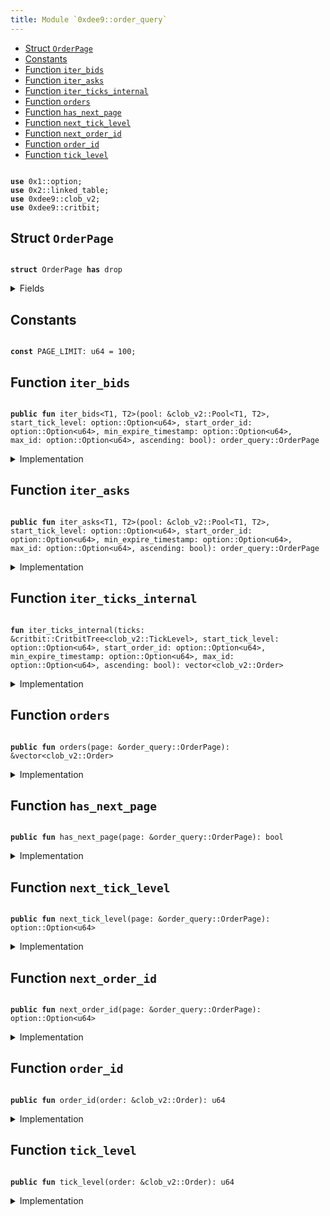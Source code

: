 ```yaml
---
title: Module `0xdee9::order_query`
---
```




-  [Struct `OrderPage`](#0xdee9_order_query_OrderPage)
-  [Constants](#@Constants_0)
-  [Function `iter_bids`](#0xdee9_order_query_iter_bids)
-  [Function `iter_asks`](#0xdee9_order_query_iter_asks)
-  [Function `iter_ticks_internal`](#0xdee9_order_query_iter_ticks_internal)
-  [Function `orders`](#0xdee9_order_query_orders)
-  [Function `has_next_page`](#0xdee9_order_query_has_next_page)
-  [Function `next_tick_level`](#0xdee9_order_query_next_tick_level)
-  [Function `next_order_id`](#0xdee9_order_query_next_order_id)
-  [Function `order_id`](#0xdee9_order_query_order_id)
-  [Function `tick_level`](#0xdee9_order_query_tick_level)


<pre><code>
<b>use</b> <Link href="../move-stdlib/option#0x1_option">0x1::option</Link>;
<b>use</b> <Link href="../iota-framework/linked_table#0x2_linked_table">0x2::linked_table</Link>;
<b>use</b> <Link href="clob_v2#0xdee9_clob_v2">0xdee9::clob_v2</Link>;
<b>use</b> <Link href="critbit#0xdee9_critbit">0xdee9::critbit</Link>;
</code></pre>



<Link id="0xdee9_order_query_OrderPage"></Link>

## Struct `OrderPage`



<pre><code>
<b>struct</b> <Link href="order_query#0xdee9_order_query_OrderPage">OrderPage</Link> <b>has</b> drop
</code></pre>



<details>
<summary>Fields</summary>


<dl>
<dt>
<code>
orders: <Link href="../move-stdlib/vector#0x1_vector">vector</Link>&lt;<Link href="clob_v2#0xdee9_clob_v2_Order">clob_v2::Order</Link>&gt;</code>
</dt>
<dd>

</dd>
<dt>
<code>
has_next_page: bool</code>
</dt>
<dd>

</dd>
<dt>
<code>
next_tick_level: <Link href="../move-stdlib/option#0x1_option_Option">option::Option</Link>&lt;u64&gt;</code>
</dt>
<dd>

</dd>
<dt>
<code>
next_order_id: <Link href="../move-stdlib/option#0x1_option_Option">option::Option</Link>&lt;u64&gt;</code>
</dt>
<dd>

</dd>
</dl>


</details>

<Link id="@Constants_0"></Link>

## Constants


<Link id="0xdee9_order_query_PAGE_LIMIT"></Link>



<pre><code>
<b>const</b> <Link href="order_query#0xdee9_order_query_PAGE_LIMIT">PAGE_LIMIT</Link>: u64 = 100;
</code></pre>



<Link id="0xdee9_order_query_iter_bids"></Link>

## Function `iter_bids`



<pre><code>
<b>public</b> <b>fun</b> <Link href="order_query#0xdee9_order_query_iter_bids">iter_bids</Link>&lt;T1, T2&gt;(pool: &<Link href="clob_v2#0xdee9_clob_v2_Pool">clob_v2::Pool</Link>&lt;T1, T2&gt;, start_tick_level: <Link href="../move-stdlib/option#0x1_option_Option">option::Option</Link>&lt;u64&gt;, start_order_id: <Link href="../move-stdlib/option#0x1_option_Option">option::Option</Link>&lt;u64&gt;, min_expire_timestamp: <Link href="../move-stdlib/option#0x1_option_Option">option::Option</Link>&lt;u64&gt;, max_id: <Link href="../move-stdlib/option#0x1_option_Option">option::Option</Link>&lt;u64&gt;, ascending: bool): <Link href="order_query#0xdee9_order_query_OrderPage">order_query::OrderPage</Link>
</code></pre>



<details>
<summary>Implementation</summary>


<pre><code>
<b>public</b> <b>fun</b> <Link href="order_query#0xdee9_order_query_iter_bids">iter_bids</Link>&lt;T1, T2&gt;(
    pool: &Pool&lt;T1, T2&gt;,
    // tick level <b>to</b> start from
    start_tick_level: Option&lt;u64&gt;,
    // order id within that tick level <b>to</b> start from
    start_order_id: Option&lt;u64&gt;,
    // <b>if</b> provided, do not <b>include</b> orders <b>with</b> an expire timestamp less than the provided value (expired order),
    // value is in microseconds
    min_expire_timestamp: Option&lt;u64&gt;,
    // do not show orders <b>with</b> an ID larger than max_id--
    // i.e., orders added later than this one
    max_id: Option&lt;u64&gt;,
    // <b>if</b> <b>true</b>, the orders are returned in ascending tick level.
    ascending: bool,
): <Link href="order_query#0xdee9_order_query_OrderPage">OrderPage</Link> \{
    <b>let</b> bids = <Link href="clob_v2#0xdee9_clob_v2_bids">clob_v2::bids</Link>(pool);
    <b>let</b> <b>mut</b> orders = <Link href="order_query#0xdee9_order_query_iter_ticks_internal">iter_ticks_internal</Link>(
        bids,
        start_tick_level,
        start_order_id,
        min_expire_timestamp,
        max_id,
        ascending
    );
    <b>let</b> (orders, has_next_page, next_tick_level, next_order_id) = <b>if</b> (<Link href="../move-stdlib/vector#0x1_vector_length">vector::length</Link>(&orders) &gt; <Link href="order_query#0xdee9_order_query_PAGE_LIMIT">PAGE_LIMIT</Link>) \{
        <b>let</b> last_order = <Link href="../move-stdlib/vector#0x1_vector_pop_back">vector::pop_back</Link>(&<b>mut</b> orders);
        (orders, <b>true</b>, some(<Link href="clob_v2#0xdee9_clob_v2_tick_level">clob_v2::tick_level</Link>(&last_order)), some(<Link href="clob_v2#0xdee9_clob_v2_order_id">clob_v2::order_id</Link>(&last_order)))
    } <b>else</b> \{
        (orders, <b>false</b>, none(), none())
    };

    <Link href="order_query#0xdee9_order_query_OrderPage">OrderPage</Link> \{
        orders,
        has_next_page,
        next_tick_level,
        next_order_id
    }
}
</code></pre>



</details>

<Link id="0xdee9_order_query_iter_asks"></Link>

## Function `iter_asks`



<pre><code>
<b>public</b> <b>fun</b> <Link href="order_query#0xdee9_order_query_iter_asks">iter_asks</Link>&lt;T1, T2&gt;(pool: &<Link href="clob_v2#0xdee9_clob_v2_Pool">clob_v2::Pool</Link>&lt;T1, T2&gt;, start_tick_level: <Link href="../move-stdlib/option#0x1_option_Option">option::Option</Link>&lt;u64&gt;, start_order_id: <Link href="../move-stdlib/option#0x1_option_Option">option::Option</Link>&lt;u64&gt;, min_expire_timestamp: <Link href="../move-stdlib/option#0x1_option_Option">option::Option</Link>&lt;u64&gt;, max_id: <Link href="../move-stdlib/option#0x1_option_Option">option::Option</Link>&lt;u64&gt;, ascending: bool): <Link href="order_query#0xdee9_order_query_OrderPage">order_query::OrderPage</Link>
</code></pre>



<details>
<summary>Implementation</summary>


<pre><code>
<b>public</b> <b>fun</b> <Link href="order_query#0xdee9_order_query_iter_asks">iter_asks</Link>&lt;T1, T2&gt;(
    pool: &Pool&lt;T1, T2&gt;,
    // tick level <b>to</b> start from
    start_tick_level: Option&lt;u64&gt;,
    // order id within that tick level <b>to</b> start from
    start_order_id: Option&lt;u64&gt;,
    // <b>if</b> provided, do not <b>include</b> orders <b>with</b> an expire timestamp less than the provided value (expired order),
    // value is in microseconds
    min_expire_timestamp: Option&lt;u64&gt;,
    // do not show orders <b>with</b> an ID larger than max_id--
    // i.e., orders added later than this one
    max_id: Option&lt;u64&gt;,
    // <b>if</b> <b>true</b>, the orders are returned in ascending tick level.
    ascending: bool,
): <Link href="order_query#0xdee9_order_query_OrderPage">OrderPage</Link> \{
    <b>let</b> asks = <Link href="clob_v2#0xdee9_clob_v2_asks">clob_v2::asks</Link>(pool);
    <b>let</b> <b>mut</b> orders = <Link href="order_query#0xdee9_order_query_iter_ticks_internal">iter_ticks_internal</Link>(
        asks,
        start_tick_level,
        start_order_id,
        min_expire_timestamp,
        max_id,
        ascending
    );
    <b>let</b> (orders, has_next_page, next_tick_level, next_order_id) = <b>if</b> (<Link href="../move-stdlib/vector#0x1_vector_length">vector::length</Link>(&orders) &gt; <Link href="order_query#0xdee9_order_query_PAGE_LIMIT">PAGE_LIMIT</Link>) \{
        <b>let</b> last_order = <Link href="../move-stdlib/vector#0x1_vector_pop_back">vector::pop_back</Link>(&<b>mut</b> orders);
        (orders, <b>true</b>, some(<Link href="clob_v2#0xdee9_clob_v2_tick_level">clob_v2::tick_level</Link>(&last_order)), some(<Link href="clob_v2#0xdee9_clob_v2_order_id">clob_v2::order_id</Link>(&last_order)))
    } <b>else</b> \{
        (orders, <b>false</b>, none(), none())
    };

    <Link href="order_query#0xdee9_order_query_OrderPage">OrderPage</Link> \{
        orders,
        has_next_page,
        next_tick_level,
        next_order_id
    }
}
</code></pre>



</details>

<Link id="0xdee9_order_query_iter_ticks_internal"></Link>

## Function `iter_ticks_internal`



<pre><code>
<b>fun</b> <Link href="order_query#0xdee9_order_query_iter_ticks_internal">iter_ticks_internal</Link>(ticks: &<Link href="critbit#0xdee9_critbit_CritbitTree">critbit::CritbitTree</Link>&lt;<Link href="clob_v2#0xdee9_clob_v2_TickLevel">clob_v2::TickLevel</Link>&gt;, start_tick_level: <Link href="../move-stdlib/option#0x1_option_Option">option::Option</Link>&lt;u64&gt;, start_order_id: <Link href="../move-stdlib/option#0x1_option_Option">option::Option</Link>&lt;u64&gt;, min_expire_timestamp: <Link href="../move-stdlib/option#0x1_option_Option">option::Option</Link>&lt;u64&gt;, max_id: <Link href="../move-stdlib/option#0x1_option_Option">option::Option</Link>&lt;u64&gt;, ascending: bool): <Link href="../move-stdlib/vector#0x1_vector">vector</Link>&lt;<Link href="clob_v2#0xdee9_clob_v2_Order">clob_v2::Order</Link>&gt;
</code></pre>



<details>
<summary>Implementation</summary>


<pre><code>
<b>fun</b> <Link href="order_query#0xdee9_order_query_iter_ticks_internal">iter_ticks_internal</Link>(
    ticks: &CritbitTree&lt;TickLevel&gt;,
    // tick level <b>to</b> start from
    start_tick_level: Option&lt;u64&gt;,
    // order id within that tick level <b>to</b> start from
    <b>mut</b> start_order_id: Option&lt;u64&gt;,
    // <b>if</b> provided, do not <b>include</b> orders <b>with</b> an expire timestamp less than the provided value (expired order),
    // value is in microseconds
    min_expire_timestamp: Option&lt;u64&gt;,
    // do not show orders <b>with</b> an ID larger than max_id--
    // i.e., orders added later than this one
    max_id: Option&lt;u64&gt;,
    // <b>if</b> <b>true</b>, the orders are returned in ascending tick level.
    ascending: bool,
): <Link href="../move-stdlib/vector#0x1_vector">vector</Link>&lt;Order&gt; \{
    <b>let</b> <b>mut</b> tick_level_key = <b>if</b> (<Link href="../move-stdlib/option#0x1_option_is_some">option::is_some</Link>(&start_tick_level)) \{
        <Link href="../move-stdlib/option#0x1_option_destroy_some">option::destroy_some</Link>(start_tick_level)
    } <b>else</b> \{
        <b>let</b> (key, _) = <b>if</b> (ascending) \{
            <Link href="critbit#0xdee9_critbit_min_leaf">critbit::min_leaf</Link>(ticks)
        }<b>else</b> \{
            <Link href="critbit#0xdee9_critbit_max_leaf">critbit::max_leaf</Link>(ticks)
        };
        key
    };

    <b>let</b> <b>mut</b> orders = <Link href="../move-stdlib/vector#0x1_vector">vector</Link>[];

    <b>while</b> (tick_level_key != 0 && <Link href="../move-stdlib/vector#0x1_vector_length">vector::length</Link>(&orders) &lt; <Link href="order_query#0xdee9_order_query_PAGE_LIMIT">PAGE_LIMIT</Link> + 1) \{
        <b>let</b> tick_level = <Link href="critbit#0xdee9_critbit_borrow_leaf_by_key">critbit::borrow_leaf_by_key</Link>(ticks, tick_level_key);
        <b>let</b> open_orders = <Link href="clob_v2#0xdee9_clob_v2_open_orders">clob_v2::open_orders</Link>(tick_level);

        <b>let</b> <b>mut</b> next_order_key = <b>if</b> (<Link href="../move-stdlib/option#0x1_option_is_some">option::is_some</Link>(&start_order_id)) \{
            <b>let</b> key = <Link href="../move-stdlib/option#0x1_option_destroy_some">option::destroy_some</Link>(start_order_id);
            <b>if</b> (!<Link href="../iota-framework/linked_table#0x2_linked_table_contains">linked_table::contains</Link>(open_orders, key)) \{
                <b>let</b> (next_leaf, _) = <b>if</b> (ascending) \{
                    <Link href="critbit#0xdee9_critbit_next_leaf">critbit::next_leaf</Link>(ticks, tick_level_key)
                }<b>else</b> \{
                    <Link href="critbit#0xdee9_critbit_previous_leaf">critbit::previous_leaf</Link>(ticks, tick_level_key)
                };
                tick_level_key = next_leaf;
                <b>continue</b>
            };
            start_order_id = <Link href="../move-stdlib/option#0x1_option_none">option::none</Link>();
            some(key)
        }<b>else</b> \{
            *<Link href="../iota-framework/linked_table#0x2_linked_table_front">linked_table::front</Link>(open_orders)
        };

        <b>while</b> (<Link href="../move-stdlib/option#0x1_option_is_some">option::is_some</Link>(&next_order_key) && <Link href="../move-stdlib/vector#0x1_vector_length">vector::length</Link>(&orders) &lt; <Link href="order_query#0xdee9_order_query_PAGE_LIMIT">PAGE_LIMIT</Link> + 1) \{
            <b>let</b> key = <Link href="../move-stdlib/option#0x1_option_destroy_some">option::destroy_some</Link>(next_order_key);
            <b>let</b> order = <Link href="../iota-framework/linked_table#0x2_linked_table_borrow">linked_table::borrow</Link>(open_orders, key);

            // <b>if</b> the order id is greater than max_id, we end the iteration for this tick level.
            <b>if</b> (<Link href="../move-stdlib/option#0x1_option_is_some">option::is_some</Link>(&max_id) && key &gt; <Link href="../move-stdlib/option#0x1_option_destroy_some">option::destroy_some</Link>(max_id)) \{
                <b>break</b>
            };

            next_order_key = *<Link href="../iota-framework/linked_table#0x2_linked_table_next">linked_table::next</Link>(open_orders, key);

            // <b>if</b> expire timestamp is set, and <b>if</b> the order is expired, we skip it.
            <b>if</b> (<Link href="../move-stdlib/option#0x1_option_is_none">option::is_none</Link>(&min_expire_timestamp) ||
                <Link href="clob_v2#0xdee9_clob_v2_expire_timestamp">clob_v2::expire_timestamp</Link>(order) &gt; <Link href="../move-stdlib/option#0x1_option_destroy_some">option::destroy_some</Link>(min_expire_timestamp)) \{
                <Link href="../move-stdlib/vector#0x1_vector_push_back">vector::push_back</Link>(&<b>mut</b> orders, <Link href="clob_v2#0xdee9_clob_v2_clone_order">clob_v2::clone_order</Link>(order));
            };
        };
        <b>let</b> (next_leaf, _) = <b>if</b> (ascending) \{
            <Link href="critbit#0xdee9_critbit_next_leaf">critbit::next_leaf</Link>(ticks, tick_level_key)
        }<b>else</b> \{
            <Link href="critbit#0xdee9_critbit_previous_leaf">critbit::previous_leaf</Link>(ticks, tick_level_key)
        };
        tick_level_key = next_leaf;
    };
    orders
}
</code></pre>



</details>

<Link id="0xdee9_order_query_orders"></Link>

## Function `orders`



<pre><code>
<b>public</b> <b>fun</b> <Link href="order_query#0xdee9_order_query_orders">orders</Link>(page: &<Link href="order_query#0xdee9_order_query_OrderPage">order_query::OrderPage</Link>): &<Link href="../move-stdlib/vector#0x1_vector">vector</Link>&lt;<Link href="clob_v2#0xdee9_clob_v2_Order">clob_v2::Order</Link>&gt;
</code></pre>



<details>
<summary>Implementation</summary>


<pre><code>
<b>public</b> <b>fun</b> <Link href="order_query#0xdee9_order_query_orders">orders</Link>(page: &<Link href="order_query#0xdee9_order_query_OrderPage">OrderPage</Link>): &<Link href="../move-stdlib/vector#0x1_vector">vector</Link>&lt;Order&gt; \{
    &page.orders
}
</code></pre>



</details>

<Link id="0xdee9_order_query_has_next_page"></Link>

## Function `has_next_page`



<pre><code>
<b>public</b> <b>fun</b> <Link href="order_query#0xdee9_order_query_has_next_page">has_next_page</Link>(page: &<Link href="order_query#0xdee9_order_query_OrderPage">order_query::OrderPage</Link>): bool
</code></pre>



<details>
<summary>Implementation</summary>


<pre><code>
<b>public</b> <b>fun</b> <Link href="order_query#0xdee9_order_query_has_next_page">has_next_page</Link>(page: &<Link href="order_query#0xdee9_order_query_OrderPage">OrderPage</Link>): bool \{
    page.has_next_page
}
</code></pre>



</details>

<Link id="0xdee9_order_query_next_tick_level"></Link>

## Function `next_tick_level`



<pre><code>
<b>public</b> <b>fun</b> <Link href="order_query#0xdee9_order_query_next_tick_level">next_tick_level</Link>(page: &<Link href="order_query#0xdee9_order_query_OrderPage">order_query::OrderPage</Link>): <Link href="../move-stdlib/option#0x1_option_Option">option::Option</Link>&lt;u64&gt;
</code></pre>



<details>
<summary>Implementation</summary>


<pre><code>
<b>public</b> <b>fun</b> <Link href="order_query#0xdee9_order_query_next_tick_level">next_tick_level</Link>(page: &<Link href="order_query#0xdee9_order_query_OrderPage">OrderPage</Link>): Option&lt;u64&gt; \{
    page.next_tick_level
}
</code></pre>



</details>

<Link id="0xdee9_order_query_next_order_id"></Link>

## Function `next_order_id`



<pre><code>
<b>public</b> <b>fun</b> <Link href="order_query#0xdee9_order_query_next_order_id">next_order_id</Link>(page: &<Link href="order_query#0xdee9_order_query_OrderPage">order_query::OrderPage</Link>): <Link href="../move-stdlib/option#0x1_option_Option">option::Option</Link>&lt;u64&gt;
</code></pre>



<details>
<summary>Implementation</summary>


<pre><code>
<b>public</b> <b>fun</b> <Link href="order_query#0xdee9_order_query_next_order_id">next_order_id</Link>(page: &<Link href="order_query#0xdee9_order_query_OrderPage">OrderPage</Link>): Option&lt;u64&gt; \{
    page.next_order_id
}
</code></pre>



</details>

<Link id="0xdee9_order_query_order_id"></Link>

## Function `order_id`



<pre><code>
<b>public</b> <b>fun</b> <Link href="order_query#0xdee9_order_query_order_id">order_id</Link>(order: &<Link href="clob_v2#0xdee9_clob_v2_Order">clob_v2::Order</Link>): u64
</code></pre>



<details>
<summary>Implementation</summary>


<pre><code>
<b>public</b> <b>fun</b> <Link href="order_query#0xdee9_order_query_order_id">order_id</Link>(order: &Order): u64 \{
    <Link href="clob_v2#0xdee9_clob_v2_order_id">clob_v2::order_id</Link>(order)
}
</code></pre>



</details>

<Link id="0xdee9_order_query_tick_level"></Link>

## Function `tick_level`



<pre><code>
<b>public</b> <b>fun</b> <Link href="order_query#0xdee9_order_query_tick_level">tick_level</Link>(order: &<Link href="clob_v2#0xdee9_clob_v2_Order">clob_v2::Order</Link>): u64
</code></pre>



<details>
<summary>Implementation</summary>


<pre><code>
<b>public</b> <b>fun</b> <Link href="order_query#0xdee9_order_query_tick_level">tick_level</Link>(order: &Order): u64 \{
    <Link href="clob_v2#0xdee9_clob_v2_tick_level">clob_v2::tick_level</Link>(order)
}
</code></pre>



</details>
